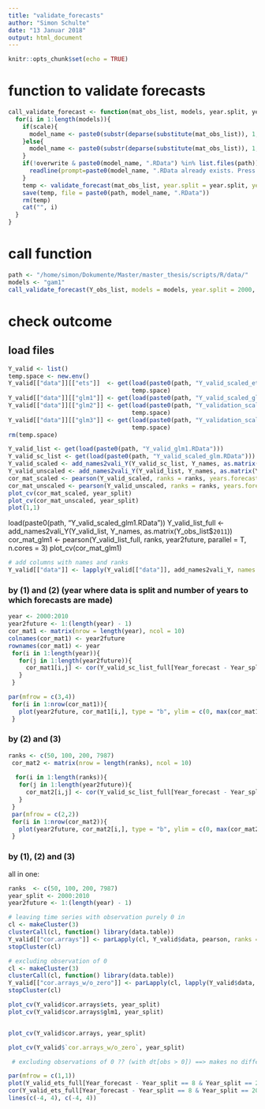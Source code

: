 ```yaml
---
title: "validate_forecasts"
author: "Simon Schulte"
date: "13 Januar 2018"
output: html_document
---
```


```r
knitr::opts_chunk$set(echo = TRUE)
```

# function to validate forecasts
```r
call_validate_forecast <- function(mat_obs_list, models, year.split, years.obs, parallel = F, n.cores, scale = F, path, overwrite = F, progress.bar = T){
  for(i in 1:length(models)){
    if(scale){
      model_name <- paste0(substr(deparse(substitute(mat_obs_list)), 1, 1), "_valid_scaled_", models[i])
    }else{
      model_name <- paste0(substr(deparse(substitute(mat_obs_list)), 1, 1), "_valid_", models[i])
    }
    if(!overwrite & paste0(model_name, ".RData") %in% list.files(path)){
      readline(prompt=paste0(model_name, ".RData already exists. Press [esc] to interupt. If you want to overwrite the file press [enter]"))
    }
    temp <- validate_forecast(mat_obs_list, year.split = year.split, years.obs = years.obs, parallel = parallel, n.cores = n.cores, type = models[i], scale = scale, progress.bar = progress.bar)
    save(temp, file = paste0(path, model_name, ".RData"))
    rm(temp)
    cat("", i)
  }
}
```

# call function
```r
path <- "/home/simon/Dokumente/Master/master_thesis/scripts/R/data/"
models <- "gam1"
call_validate_forecast(Y_obs_list, models = models, year.split = 2000, years.obs = years_obs, path = path, parallel = T, n.cores = 3, scale = T, progress.bar = T)
```



# check outcome
## load files
```r
Y_valid <- list()
temp.space <- new.env()
Y_valid[["data"]][["ets"]]  <- get(load(paste0(path, "Y_valid_scaled_ets.RData"), temp.space),
                                   temp.space)
Y_valid[["data"]][["glm1"]] <- get(load(paste0(path, "Y_valid_scaled_glm.RData"), temp.space), temp.space)
Y_valid[["data"]][["glm2"]] <- get(load(paste0(path, "Y_validation_scaled_glm2.RData"), temp.space),
                                   temp.space)
Y_valid[["data"]][["glm3"]] <- get(load(paste0(path, "Y_validation_scaled_glm3.RData"), temp.space),
                                   temp.space)
rm(temp.space)

Y_valid_list <- get(load(paste0(path, "Y_valid_glm1.RData")))
Y_valid_sc_list <- get(load(paste0(path, "Y_valid_scaled_glm.RData")))
Y_valid_scaled <- add_names2vali_Y(Y_valid_sc_list, Y_names, as.matrix(Y_obs_list$`2011`))
Y_valid_unscaled <- add_names2vali_Y(Y_valid_list, Y_names, as.matrix(Y_obs_list$`2011`))
cor_mat_scaled <- pearson(Y_valid_scaled, ranks = ranks, years.forecast = year2future, parallel = T, n.cores = 3)
cor_mat_unscaled <- pearson(Y_valid_unscaled, ranks = ranks, years.forecast = year2future, parallel = T, n.cores = 3)
plot_cv(cor_mat_scaled, year_split)
plot_cv(cor_mat_unscaled, year_split)
plot(1,1)
```
load(paste0(path, "Y_valid_scaled_glm1.RData"))
Y_valid_list_full <- add_names2vali_Y(Y_valid_list, Y_names, as.matrix(Y_obs_list$`2011`))
cor_mat_glm1 <- pearson(Y_valid_list_full, ranks, year2future, parallel = T, n.cores = 3)
plot_cv(cor_mat_glm1)

```r
# add columns with names and ranks
Y_valid[["data"]] <- lapply(Y_valid[["data"]], add_names2vali_Y, names = Y_names, Y.obs4ranks = as.matrix(Y_obs_list$`2011`)) 

```


### by (1) and (2) (year where data is split and number of years to which forecasts are made)

```r
year <- 2000:2010
year2future <- 1:(length(year) - 1)
cor_mat1 <- matrix(nrow = length(year), ncol = 10)
colnames(cor_mat1) <- year2future
rownames(cor_mat1) <- year
 for(i in 1:length(year)){
   for(j in 1:length(year2future)){
     cor_mat1[i,j] <- cor(Y_valid_sc_list_full[Year_forecast - Year_split == year2future[j] & Year_split == year[i]]$est,  Y_valid_sc_list_full[Year_forecast - Year_split == year2future[j] & Year_split == year[i]]$obs)^2
   }
 }

par(mfrow = c(3,4))
 for(i in 1:nrow(cor_mat1)){
   plot(year2future, cor_mat1[i,], type = "b", ylim = c(0, max(cor_mat1, na.rm = T)), main = rownames(cor_mat1)[i])
 }
```

### by (2) and (3)
```r
ranks <- c(50, 100, 200, 7987)
 cor_mat2 <- matrix(nrow = length(ranks), ncol = 10)
 
  for(i in 1:length(ranks)){
   for(j in 1:length(year2future)){
     cor_mat2[i,j] <- cor(Y_valid_sc_list_full[Year_forecast - Year_split == year2future[j] & Rank < ranks[i]]$est,  Y_valid_sc_list_full[Year_forecast - Year_split == year2future[j]  & Rank < ranks[i]]$obs)^2
   }
 }
 par(mfrow = c(2,2))
 for(i in 1:nrow(cor_mat2)){
   plot(year2future, cor_mat2[i,], type = "b", ylim = c(0, max(cor_mat2, na.rm = T)), main = ranks[i])
 }
```


### by (1), (2) and (3)
all in one: 
```r
ranks  <- c(50, 100, 200, 7987)
year_split <- 2000:2010
year2future <- 1:(length(year) - 1)

# leaving time series with observation purely 0 in 
cl <- makeCluster(3)
clusterCall(cl, function() library(data.table))
Y_valid[["cor.arrays"]] <- parLapply(cl, Y_valid$data, pearson, ranks = ranks, years.forecast = year2future)
stopCluster(cl)

# excluding observation of 0
cl <- makeCluster(3)
clusterCall(cl, function() library(data.table))
Y_valid[["cor.arrays_w/o_zero"]] <- parLapply(cl, lapply(Y_valid$data, function(x) x[Rank != max(Rank)]), pearson, ranks = ranks, years.forecast = year2future)
stopCluster(cl)

plot_cv(Y_valid$cor.arrays$ets, year_split)
plot_cv(Y_valid$cor.arrays$glm1, year_split)


plot_cv(Y_valid$cor.arrays, year_split)

plot_cv(Y_valid$`cor.arrays_w/o_zero`, year_split)

 # excluding observations of 0 ?? (with dt[obs > 0]) ==> makes no difference
```

```r
par(mfrow = c(1,1))
plot(Y_valid_ets_full[Year_forecast - Year_split == 8 & Year_split == 2001 & Rank < 51]$est,  Y_valid_ets_full[Year_forecast - Year_split == 8  & Year_split == 2001 & Rank < 51]$obs, ylim = c(-4, 4), xlim = c(-4, 4))
cor(Y_valid_ets_full[Year_forecast - Year_split == 8 & Year_split == 2001 & Rank < 51]$est,  Y_valid_ets_full[Year_forecast - Year_split == 8 & Year_split == 2001 & Rank < 51]$obs)^2
lines(c(-4, 4), c(-4, 4))
```






